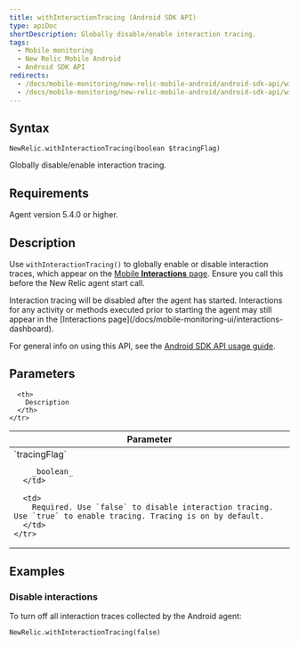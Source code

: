 ```yaml
---
title: withInteractionTracing (Android SDK API)
type: apiDoc
shortDescription: Globally disable/enable interaction tracing.
tags:
  - Mobile monitoring
  - New Relic Mobile Android
  - Android SDK API
redirects:
  - /docs/mobile-monitoring/new-relic-mobile-android/android-sdk-api/withinteractiontracing-android-agent-api
  - /docs/mobile-monitoring/new-relic-mobile-android/android-sdk-api/withinteractiontracing-android-sdk-api
---
```


## Syntax

```
NewRelic.withInteractionTracing(boolean $tracingFlag)
```

Globally disable/enable interaction tracing.

## Requirements

Agent version 5.4.0 or higher.

## Description

Use `withInteractionTracing()` to globally enable or disable interaction traces, which appear on the [Mobile **Interactions** page](/docs/mobile-monitoring/mobile-monitoring-ui/mobile-app-pages/interactions-page). Ensure you call this before the New Relic agent start call.

<Callout variant="important">
  Interaction tracing will be disabled after the agent has started. Interactions for any activity or methods executed prior to starting the agent may still appear in the [Interactions page](/docs/mobile-monitoring-ui/interactions-dashboard).
</Callout>

For general info on using this API, see the [Android SDK API usage guide](/docs/mobile-monitoring/new-relic-mobile-android/install-configure/work-android-sdk-api).

## Parameters

<Table>
  <thead>
    <tr>
      <th width="25%">
        Parameter
      </th>

      <th>
        Description
      </th>
    </tr>
  </thead>

  <tbody>
    <tr>
      <td>
        `tracingFlag`

        _boolean_
      </td>

      <td>
        Required. Use `false` to disable interaction tracing. Use `true` to enable tracing. Tracing is on by default.
      </td>
    </tr>
  </tbody>
</Table>

## Examples

### Disable interactions

To turn off all interaction traces collected by the Android agent:

```
NewRelic.withInteractionTracing(false)
```
